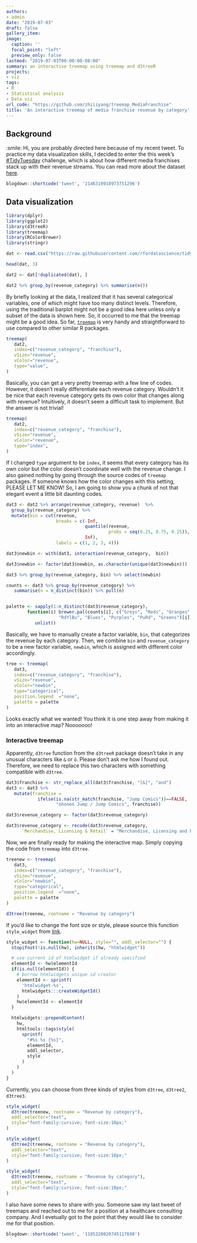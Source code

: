 ```yaml
---
authors:
- admin
date: "2019-07-03"
draft: false
gallery_item:
image:
  caption: ''
  focal_point: "left"
  preview_only: false
lastmod: "2019-07-03T00:00:00-08:00"
summary: an interactive treemap using treemap and d3treeR
projects:
- viz
tags:
- R
- Statistical analysis 
- Data viz
url_code: "https://github.com/zhiiiyang/treemap_MediaFranchise" 
title: 'An interactive treemap of media franchise revenue by category'
---
```



## Background
:smile:
Hi, you are probably directed here because of my recent tweet. To practice my data visualization skills, I decided to enter the this week's [#TidyTuesday](https://twitter.com/hashtag/TidyTuesday?src=hash) challenge, which is about how different media franchises stack up with their revenue streams. You can read more about the dataset [here](https://github.com/rfordatascience/tidytuesday/tree/master/data/2019/2019-07-02). 


```r
blogdown::shortcode('tweet', '1146310918973751296')
```

## Data visualization

```r
library(dplyr)
library(ggplot2)
library(d3treeR)
library(treemap)
library(RColorBrewer)
library(stringr)

dat <- read.csv("https://raw.githubusercontent.com/rfordatascience/tidytuesday/master/data/2019/2019-07-02/media_franchises.csv")

head(dat, 3)

dat2 <- dat[!duplicated(dat), ]

dat2 %>% group_by(revenue_category) %>% summarise(n())
``` 

By briefly looking at the data, I realized that it has several categorical variables, one of which might have too many distinct levels. Therefore, using the traditional barplot might not be a good idea here unless only a subset of the data is shown here. So, it occurred to me that the treemap might be a good idea. So far, [`treemap`](https://cran.r-project.org/web/packages/treemap/index.html) is very handy and straightforward to use compared to other similar R packages. 

```r
treemap(
   dat2,
   index=c("revenue_category", "franchise"),
   vSize="revenue",
   vColor="revenue",
   type="value",
)
```

Basically, you can get a very pretty treemap with a few line of codes. However, it doesn't really differentiate each revenue category. Wouldn't it be nice that each revenue category gets its own color that changes along with revenue? Intuitively, it doesn't seem a difficult task to implement. But the answer is not trivial! 

```r
treemap(
   dat2,
   index=c("revenue_category", "franchise"),
   vSize="revenue",
   vColor="revenue",
   type="index",
)
```

If I changed `type` argument to be `index`, it seems that every category has its own color but the color doesn't coordinate well with the revenue change. I also gained nothing by going through the source codes of `treemap` packages. If someone knows how the color changes with this setting, PLEASE LET ME KNOW! So, I am going to show you a chunk of not that elegant event a little bit daunting codes. 

```r
dat3 <- dat2 %>% arrange(revenue_category, revenue)  %>%
  group_by(revenue_category) %>%
  mutate(bin = cut(revenue, 
                   breaks = c(-Inf, 
                              quantile(revenue, 
                                       probs = seq(0.25, 0.75, 0.25)), 
                              Inf), 
                   labels = c(1, 2, 3, 4)))

dat3$newbin <- with(dat3, interaction(revenue_category,  bin)) 

dat3$newbin <- factor(dat3$newbin, as.character(unique(dat3$newbin)))

dat3 %>% group_by(revenue_category, bin) %>% select(newbin)

counts <- dat3 %>% group_by(revenue_category) %>% 
   summarise(n = n_distinct(bin)) %>% pull(n)


palette <- sapply(1:n_distinct(dat3$revenue_category), 
        function(i) brewer.pal(counts[i], c("Greys", "Reds", "Oranges", 
                    "RdYlBu", "Blues", "Purples", "PuRd", "Greens")[i])) %>% 
           unlist()

```


Basically, we have to manually create a factor variable, `bin`,  that categorizes the revenue by each category. Then, we combine `bin` and `revenue_category` to be a new factor variable, `newbin`, which is assigned with different color accordingly. 

```r
tree <- treemap(
   dat3,
   index=c("revenue_category", "franchise"),
   vSize="revenue",
   vColor="newbin",
   type="categorical",
   position.legend	="none",
   palette = palette
)
```

Looks exactly what we wanted! You think it is one step away from making it into an interactive map? Nooooooo!

### Interactive treemap

Apparently, `d3tree` function from the `d3treeR` package doesn't take in any unusual characters like `&` or `ō`. Please don't ask me how I found out. Therefore, we need to replace this two characters with something compatible with `d3tree`.


```r
dat3$franchise <- str_replace_all(dat3$franchise, "[&]", "and")
dat3 <- dat3 %>% 
   mutate(franchise = 
            ifelse(is.na(str_match(franchise, "Jump Comics"))==FALSE, 
                   "ohonen Jump / Jump Comics", franchise))

dat3$revenue_category <- factor(dat3$revenue_category)

dat3$revenue_category <- recode(dat3$revenue_category, 
      `Merchandise, Licensing & Retail` = "Merchandise, Licensing and Retail")
```

Now, we are finally ready for making the interactive map. Simply copying the code from `treemap` into `d3tree`.

```r
treenew <- treemap(
   dat3,
   index=c("revenue_category", "franchise"),
   vSize="revenue",
   vColor="newbin",
   type="categorical",
   position.legend	="none",
   palette = palette
)

d3tree(treenew, rootname = "Revenue by category")
```


If you'd like to change the font size or style, please source this function `style_widget` from [link](https://github.com/d3treeR/d3treeR/issues/10#issuecomment-248098578). 


```r
style_widget <- function(hw=NULL, style="", addl_selector="") {
  stopifnot(!is.null(hw), inherits(hw, "htmlwidget"))

  # use current id of htmlwidget if already specified
  elementId <- hw$elementId
  if(is.null(elementId)) {
    # borrow htmlwidgets unique id creator
    elementId <- sprintf(
      'htmlwidget-%s',
      htmlwidgets:::createWidgetId()
    )
    hw$elementId <- elementId
  }

  htmlwidgets::prependContent(
    hw,
    htmltools::tags$style(
      sprintf(
        "#%s %s {%s}",
        elementId,
        addl_selector,
        style
      )
    )
  )
}
```

Currently, you can choose from three kinds of styles from `d3tree`, `d3tree2`, `d3tree3`. 


```r
style_widget(
  d3tree(treenew, rootname = "Revenue by category"),
  addl_selector="text",
  style="font-family:cursive; font-size:10px;"
)
```


```r
style_widget(
  d3tree2(treenew, rootname = "Revenue by category"),
  addl_selector="text",
  style="font-family:cursive; font-size:10px;"
)
```


```r
style_widget(
  d3tree3(treenew, rootname = "Revenue by category"),
  addl_selector="text",
  style="font-family:cursive; font-size:10px;"
)
```


I also have some news to share with you. Someone saw my last tweet of treemaps and reached out to me for a position at a healthcare consulting company. And I evetually got to the point that they would like to consider me for that position. 

```r
blogdown::shortcode('tweet', '1185328020745117698')
```
